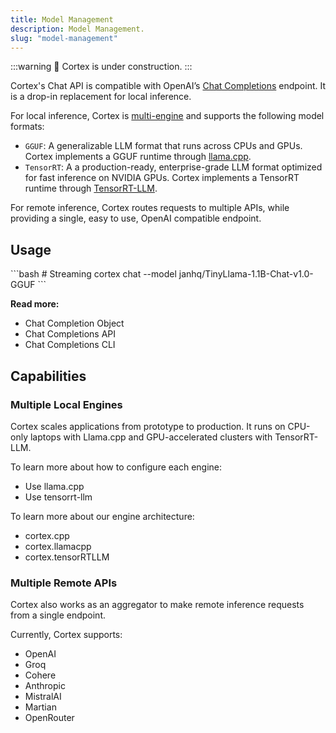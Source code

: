 ```yaml
---
title: Model Management
description: Model Management.
slug: "model-management"
---
```



:::warning
🚧 Cortex is under construction.
:::

Cortex's Chat API is compatible with OpenAI’s [Chat Completions](https://platform.openai.com/docs/api-reference/chat) endpoint. It is a drop-in replacement for local inference.

For local inference, Cortex is [multi-engine](#multiple-local-engines) and supports the following model formats:

- `GGUF`: A generalizable LLM format that runs across CPUs and GPUs. Cortex implements a GGUF runtime through [llama.cpp](https://github.com/ggerganov/llama.cpp/).
- `TensorRT`: A a production-ready, enterprise-grade LLM format optimized for fast inference on NVIDIA GPUs. Cortex implements a TensorRT runtime through [TensorRT-LLM](https://github.com/NVIDIA/TensorRT-LLM).

For remote inference, Cortex routes requests to multiple APIs, while providing a single, easy to use, OpenAI compatible endpoint.

## Usage

<Tabs>
  <TabItem  value="CLI" label="CLI" default>
    ```bash 
    # Streaming 
    cortex chat --model janhq/TinyLlama-1.1B-Chat-v1.0-GGUF
    ```
  </TabItem>
  <TabItem value="Javascript" label="Javascript">
  </TabItem>
  <TabItem value="CURL" label="CURL">
  </TabItem>
</Tabs>

**Read more:**

- Chat Completion Object
- Chat Completions API
- Chat Completions CLI

## Capabilities

### Multiple Local Engines

Cortex scales applications from prototype to production. It runs on CPU-only laptops with Llama.cpp and GPU-accelerated clusters with TensorRT-LLM.

To learn more about how to configure each engine:

- Use llama.cpp
- Use tensorrt-llm

To learn more about our engine architecture:

- cortex.cpp
- cortex.llamacpp
- cortex.tensorRTLLM

### Multiple Remote APIs

Cortex also works as an aggregator to make remote inference requests from a single endpoint.

Currently, Cortex supports:

- OpenAI
- Groq
- Cohere
- Anthropic
- MistralAI
- Martian
- OpenRouter
